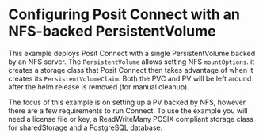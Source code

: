 # Configuring Posit Connect with an NFS-backed PersistentVolume

This example deploys Posit Connect with a single PersistentVolume backed by an NFS server.
The `PersistentVolume` allows setting NFS `mountOptions`.
it creates a storage class that Posit Connect then takes advantage of when it creates its `PersistentVolumeClaim`.
Both the PVC and PV will be left around after the helm release is removed (for manual cleanup).

The focus of this example is on setting up a PV backed by NFS, however there are a few requirements to run Connect.
To use the example you will need a license file or key, a ReadWriteMany POSIX compliant storage class for sharedStorage and a PostgreSQL database.

```.yaml
```